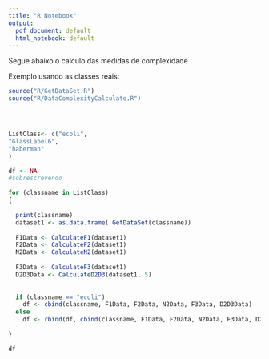 ---
title: "R Notebook"
output:
  pdf_document: default
  html_notebook: default
---

Segue abaixo o calculo das medidas de complexidade


Exemplo usando as classes reais:


```{r}
source("R/GetDataSet.R")
source("R/DataComplexityCalculate.R")




ListClass<- c("ecoli",
"GlassLabel6",
"haberman"
)

df <- NA
#sobrescrevendo

for (classname in ListClass)
{
  
  print(classname)
  dataset1 <- as.data.frame( GetDataSet(classname))
  
  F1Data <- CalculateF1(dataset1)
  F2Data <- CalculateF2(dataset1)
  N2Data <- CalculateN2(dataset1)
  
  F3Data <- CalculateF3(dataset1)
  D2D3Data <- CalculateD2D3(dataset1, 5)
  
  
  if (classname == "ecoli")
    df <- cbind(classname, F1Data, F2Data, N2Data, F3Data, D2D3Data)
  else
    df <- rbind(df, cbind(classname, F1Data, F2Data, N2Data, F3Data, D2D3Data))
  
}

df
```

